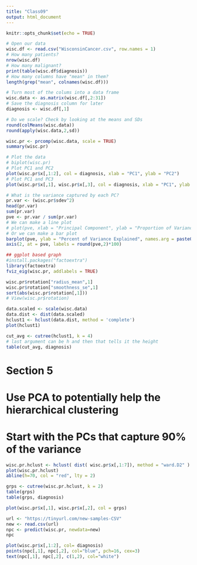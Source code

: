 ```yaml
---
title: "Class09"
output: html_document
---
```


```r
knitr::opts_chunk$set(echo = TRUE)
```

```r
# Open our data
wisc.df <- read.csv("WisconsinCancer.csv", row.names = 1)
# How many patients?
nrow(wisc.df)
# How many malignant?
print(table(wisc.df$diagnosis))
# How many columns have "mean" in them?
length(grep("mean", colnames(wisc.df)))
```

```r
# Turn most of the colums into a data frame
wisc.data <- as.matrix(wisc.df[,2:31])
# Save the diagnosis column for later
diagnosis <- wisc.df[,1]
```

```r
# Do we scale? Check by looking at the means and SDs
round(colMeans(wisc.data))
round(apply(wisc.data,2,sd))
```

```r
wisc.pr <- prcomp(wisc.data, scale = TRUE)
summary(wisc.pr)
```

```r
# Plot the data
# biplot(wisc.pr)
# Plot PC1 and PC2
plot(wisc.pr$x[,1:2], col = diagnosis, xlab = "PC1", ylab = "PC2")
# Plot PC1 and PC3
plot(wisc.pr$x[,1], wisc.pr$x[,3], col = diagnosis, xlab = "PC1", ylab = "PC3")
```

```r
# What is the variance captured by each PC?
pr.var <- (wisc.pr$sdev^2)
head(pr.var)
sum(pr.var)
pve <- pr.var / sum(pr.var)
# We can make a line plot
# plot(pve, xlab = "Principal Component", ylab = "Proportion of Variance Explained", ylim = c(0,1), type = "o")
# Or we can make a bar plot
barplot(pve, ylab = "Percent of Variance Explained", names.arg = paste0("PC", 1:length(pve)), las = 2, axes = FALSE)
axis(2, at = pve, labels = round(pve,2)*100)
```

```r
## ggplot based graph
#install.packages("factoextra")
library(factoextra)
fviz_eig(wisc.pr, addlabels = TRUE)
```

```r
wisc.pr$rotation["radius_mean",1]
wisc.pr$rotation["smoothness_se",1]
sort(abs(wisc.pr$rotation[,1]))
# View(wisc.pr$rotation)

```

```r
data.scaled <- scale(wisc.data)
data.dist <- dist(data.scaled)
hclust1 <- hclust(data.dist, method = 'complete')
plot(hclust1)
```

```r
cut_avg <- cutree(hclust1, k = 4)
# last argument can be h and then that tells it the height
table(cut_avg, diagnosis)
```

# Section 5
# Use PCA to potentially help the hierarchical clustering
# Start with the PCs that capture 90% of the variance
```r
wisc.pr.hclust <- hclust( dist( wisc.pr$x[,1:7]), method = "ward.D2" )
plot(wisc.pr.hclust)
abline(h=70, col = "red", lty = 2)

```

```r
grps <- cutree(wisc.pr.hclust, k = 2)
table(grps)
table(grps, diagnosis)
```
```r
plot(wisc.pr$x[,1], wisc.pr$x[,2], col = grps)
```

```r
url <- "https://tinyurl.com/new-samples-CSV"
new <- read.csv(url)
npc <- predict(wisc.pr, newdata=new)
npc
```

```r
plot(wisc.pr$x[,1:2], col= diagnosis)
points(npc[,1], npc[,2], col="blue", pch=16, cex=3)
text(npc[,1], npc[,2], c(1,2), col="white")
```

